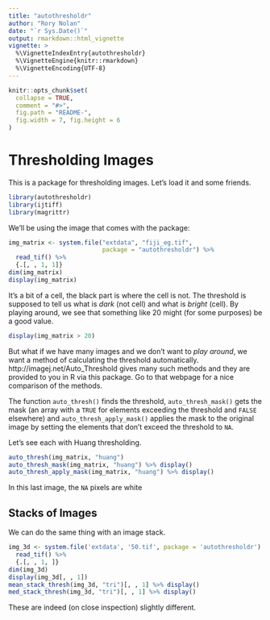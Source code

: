 ```yaml
---
title: "autothresholdr"
author: "Rory Nolan"
date: "`r Sys.Date()`"
output: rmarkdown::html_vignette
vignette: >
  %\VignetteIndexEntry{autothresholdr}
  %\VignetteEngine{knitr::rmarkdown}
  %\VignetteEncoding{UTF-8}
---
```


```r
knitr::opts_chunk$set(
  collapse = TRUE,
  comment = "#>",
  fig.path = "README-",
  fig.width = 7, fig.height = 6
)
```

# Thresholding Images
This is a package for thresholding images. Let's load it and some friends.
```r
library(autothresholdr)
library(ijtiff)
library(magrittr)
```
We'll be using the image that comes with the package:
```r
img_matrix <- system.file("extdata", "fiji_eg.tif", 
                          package = "autothresholdr") %>%
  read_tif() %>% 
  {.[, , 1, 1]}
dim(img_matrix)
display(img_matrix)
```

It's a bit of a cell, the black part is where the cell is not. The threshold is supposed to tell us what is *dark* (not cell) and what is *bright* (cell). By playing around, we see that something like 20 might (for some purposes) be a good value.

```r
display(img_matrix > 20)
```

But what if we have many images and we don't want to *play around*, we want a method of calculating the threshold automatically. http://imagej.net/Auto_Threshold gives many such methods and they are provided to you in R via this package. Go to that webpage for a nice comparison of the methods.

The function `auto_thresh()` finds the threshold, `auto_thresh_mask()` gets the mask (an array with a `TRUE` for elements exceeding the threshold and `FALSE` elsewhere) and `auto_thresh_apply_mask()` applies the mask to the original image by setting the elements that don't exceed the threshold to `NA`.

Let's see each with Huang thresholding.

```r
auto_thresh(img_matrix, "huang")
auto_thresh_mask(img_matrix, "huang") %>% display()
auto_thresh_apply_mask(img_matrix, "huang") %>% display()
```

In this last image, the `NA` pixels are white

## Stacks of Images
We can do the same thing with an image stack.
```r
img_3d <- system.file('extdata', '50.tif', package = 'autothresholdr') %>%
  read_tif() %>% 
  {.[, , 1, ]}
dim(img_3d)
display(img_3d[, , 1])
mean_stack_thresh(img_3d, "tri")[, , 1] %>% display()
med_stack_thresh(img_3d, "tri")[, , 1] %>% display()
```

These are indeed (on close inspection) slightly different.
